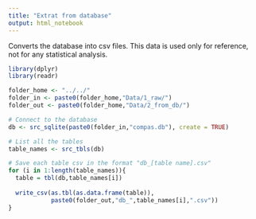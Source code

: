 ```yaml
---
title: "Extrat from database"
output: html_notebook
---
```


Converts the database into csv files. This data is used only for reference, not for any statistical analysis.

```r
library(dplyr)
library(readr)
```

```r
folder_home <- "../../"
folder_in <- paste0(folder_home,"Data/1_raw/")
folder_out <- paste0(folder_home,"Data/2_from_db/")
```

```r
# Connect to the database
db <- src_sqlite(paste0(folder_in,"compas.db"), create = TRUE)

# List all the tables
table_names <- src_tbls(db)
```

```r
# Save each table csv in the format "db_[table name].csv"
for (i in 1:length(table_names)){
  table = tbl(db,table_names[i])
  
  write_csv(as.tbl(as.data.frame(table)),
            paste0(folder_out,"db_",table_names[i],".csv"))
}
```

